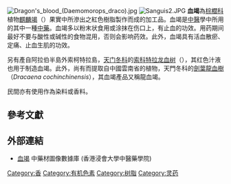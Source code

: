 [[File:Dragon's_blood_(Daemomorops_draco).jpg|thumb]]
[[File:Sanguis2.JPG|thumb]]
{{medical}}
'''血竭'''為[[棕櫚科|棕櫚科]]植物[[麒麟竭|麒麟竭]]（{{植物学名|Calamus draco|[[Willd.|Willd.]]}}）果實中所滲出之紅色樹脂製作而成的加工品。血竭是[[中醫|中醫]]學中所用的其中一種[[中藥|中藥]]。血竭多以粉末状食用或涂抹在伤口上，有止血的功效。用药期间最好不要与酸性或碱性的食物混用，否则会影响药效。此外，血竭具有活血散瘀、定痛、止血生肌的功效{{r|藥典}}。

另有產自阿拉伯半島外索柯特拉島，[[天门冬科|天门冬科]]的[[索科特拉龙血树|索科特拉龙血树]]（{{植物学名|Dracaena cinnabari |{{le|Balf.f.|Isaac Bayley Balfour}}}}），其红色汁液也用于制造血竭。此外，尚有而提取自中國雲南省的植物，天門冬科的[[劍葉龍血樹|劍葉龍血樹]]（''Dracaena cochinchinensis''），其血竭產品又稱龍血竭。{{r|陸乃甄}}

民間亦有使用作為染料或香料。

==參考文獻==
{{reflist|refs=
<ref name="藥典">國家藥典委員會. 中華人民共和國藥典2010年版一部. 中華人民共和國: 中國醫藥科技出版社. 2010:  133. ISBN 9787506744393 {{zh-hans}}.</ref>
<ref name="陸乃甄">陸乃甄、何宗融、林明德、Preethi Krishnaraj、賴尚志、陳灝平* "談坊間市售血竭的種類與生物活性分析"(2019)北台灣中醫醫學雜誌，11(1), 1-11.</ref>
 }}

==外部連結==
*[https://sys01.lib.hkbu.edu.hk/cmed/mmid/detail.php?pid=B00366 血竭] 中藥材圖像數據庫  (香港浸會大學中醫藥學院) {{zh}}{{en}} 


{{中醫小作品}}

[[Category:香|Category:香]]
[[Category:有机色素|Category:有机色素]]
[[Category:树脂|Category:树脂]]
[[Category:灵药|Category:灵药]]